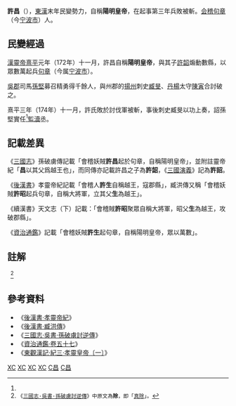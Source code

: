'''許昌'''（{{bd||？|174年|catIdx=C昌}}），[[東漢|東漢]]末年民變勢力，自稱'''陽明皇帝'''，在起事第三年兵敗被斬。[[会稽|会稽]][[句章|句章]]（今[[宁波市|宁波市]]）人。

==民變經過==
[[漢靈帝|漢靈帝]][[熹平|熹平]]元年（172年）十一月，許昌自稱'''陽明皇帝'''，與其子[[許韶|許韶]]煽動數縣，以眾數萬起兵[[句章|句章]]（今属[[宁波市|宁波市]]）。

[[吳郡|吳郡]]司馬[[孫堅|孫堅]]募召精勇得千餘人，與州郡的[[扬州_(古代)|揚州]]刺史[[臧旻|臧旻]]、[[丹楊郡|丹楊]]太守[[陳寅_(東漢)|陳寅]]合討破之。

熹平三年（174年）十一月，許氏敗於討伐軍被斬，事後刺史臧旻以功上奏，詔孫堅實任<ref group="註" name=n1/>[[監瀆|監瀆]]丞。

==記載差異==
《[[三國志|三國志]]》孫破虜傳記載「會稽妖賊'''許昌'''起於句章，自稱陽明皇帝」，並附註靈帝紀「'''昌'''以其父爲越王也」，而同傳亦記載許昌之子為'''許韶'''，《[[三國演義|三國演義]]》記為'''許詔'''。

《[[後漢書|後漢書]]》孝靈帝紀記載「會稽人'''許生'''自稱越王，寇郡縣」，臧洪傳又稱「會稽妖賊'''許昭'''起兵句章，自稱大將軍，立其父'''生'''為越王」。

《續漢書》天文志（下）記載：「會稽賊'''許昭'''聚眾自稱大將軍，昭父'''生'''為越王，攻破郡縣」。

《[[資治通鑑|資治通鑑]]》記載「會稽妖賊'''許生'''起句章，自稱陽明皇帝，眾以萬數」。

==註解==
<div class="references-small">
<references group="註">
  <ref name=n1>《[[s:三國志/卷46|三國志·吳書·孫破虜討逆傳]]》中原文為'''除'''，即「[[真除|真除]]」。</ref>
</references>
</div>
==參考資料==
<div class="references-small">
*《[[s:後漢書/卷8#孝靈帝紀|後漢書·孝靈帝紀]]》
*《[[s:後漢書/卷58#臧洪|後漢書·臧洪傳]]》
*《[[s:三國志/卷46#孫堅|三國志·吳書·孫破虜討逆傳]]》
*《[[s:資治通鑑/卷057|資治通鑑·卷五十七]]》
*《[[s:東觀漢記/卷003#孝靈皇帝〔01〕|東觀漢記·紀三·孝靈皇帝〔一〕]]》
</div>

[[Category:漢朝民變領袖|XC]]
[[Category:東漢軍事人物|XC]]
[[Category:三國軍事人物|XC]]
[[Category:三國戰爭身亡者|XC]]
[[Category:宁波人|C昌]]
[[Category:許姓|C昌]]